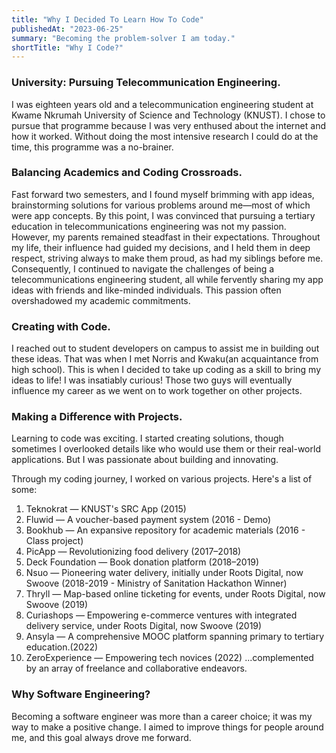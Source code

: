 ```yaml
---
title: "Why I Decided To Learn How To Code"
publishedAt: "2023-06-25"
summary: "Becoming the problem-solver I am today."
shortTitle: "Why I Code?"
---
```


### University: Pursuing Telecommunication Engineering.

I was eighteen years old and a telecommunication engineering student at Kwame Nkrumah University of Science and Technology (KNUST). I chose to pursue that programme because I was very enthused about the internet and how it worked. Without doing the most intensive research I could do at the time, this programme was a no-brainer.

### Balancing Academics and Coding Crossroads.

Fast forward two semesters, and I found myself brimming with app ideas, brainstorming solutions for various problems around me—most of which were app concepts. By this point, I was convinced that pursuing a tertiary education in telecommunications engineering was not my passion. However, my parents remained steadfast in their expectations. Throughout my life, their influence had guided my decisions, and I held them in deep respect, striving always to make them proud, as had my siblings before me. Consequently, I continued to navigate the challenges of being a telecommunications engineering student, all while fervently sharing my app ideas with friends and like-minded individuals. This passion often overshadowed my academic commitments.

### Creating with Code.

I reached out to student developers on campus to assist me in building out these ideas. That was when I met Norris and Kwaku(an acquaintance from high school). This is when I decided to take up coding as a skill to bring my ideas to life! I was insatiably curious! Those two guys will eventually influence my career as we went on to work together on other projects.

### Making a Difference with Projects.

Learning to code was exciting. I started creating solutions, though sometimes I overlooked details like who would use them or their real-world applications. But I was passionate about building and innovating.

Through my coding journey, I worked on various projects. Here's a list of some:

1. Teknokrat — KNUST's SRC App (2015)
2. Fluwid — A voucher-based payment system (2016 - Demo)
3. Bookhub — An expansive repository for academic materials (2016 - Class project)
4. PicApp — Revolutionizing food delivery (2017–2018)
5. Deck Foundation — Book donation platform (2018–2019)
6. Nsuo — Pioneering water delivery, initially under Roots Digital, now Swoove (2018-2019 - Ministry of Sanitation Hackathon Winner)
7. Thryll — Map-based online ticketing for events, under Roots Digital, now Swoove (2019)
8. Curiashops — Empowering e-commerce ventures with integrated delivery service, under Roots Digital, now Swoove (2019)
9. Ansyla — A comprehensive MOOC platform spanning primary to tertiary education.(2022)
10. ZeroExperience — Empowering tech novices (2022)
    ...complemented by an array of freelance and collaborative endeavors.

### Why Software Engineering?

Becoming a software engineer was more than a career choice; it was my way to make a positive change. I aimed to improve things for people around me, and this goal always drove me forward.

